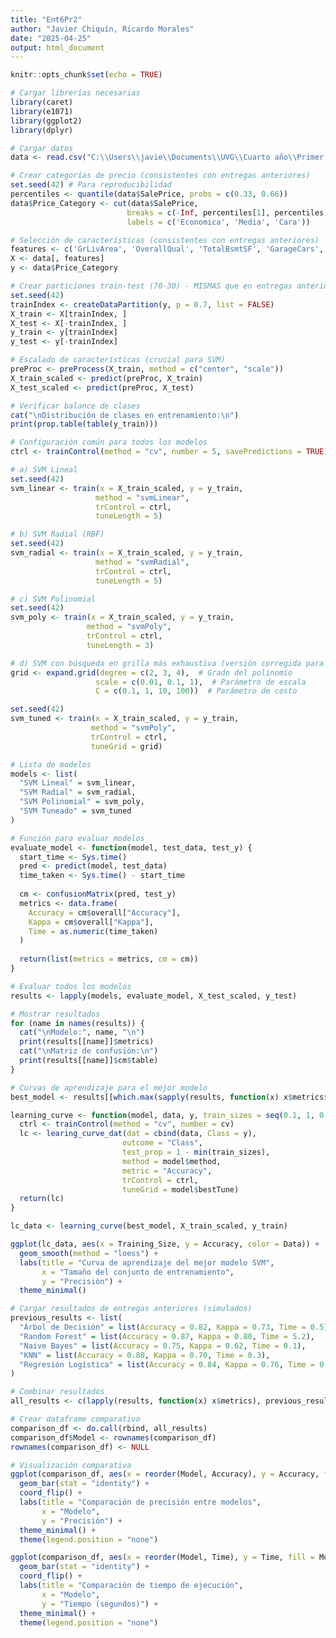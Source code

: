 ---
title: "Ent6Pr2"
author: "Javier Chiquín, Ricardo Morales"
date: "2025-04-25"
output: html_document
---

```{r setup, include=FALSE}
knitr::opts_chunk$set(echo = TRUE)
```


```{r}
# Cargar librerías necesarias
library(caret)
library(e1071)
library(ggplot2)
library(dplyr)

# Cargar datos
data <- read.csv("C:\\Users\\javie\\Documents\\UVG\\Cuarto año\\Primer Semestre\\Mineria\\train.csv")

# Crear categorías de precio (consistentes con entregas anteriores)
set.seed(42) # Para reproducibilidad
percentiles <- quantile(data$SalePrice, probs = c(0.33, 0.66))
data$Price_Category <- cut(data$SalePrice,
                          breaks = c(-Inf, percentiles[1], percentiles[2], Inf),
                          labels = c('Economica', 'Media', 'Cara'))

# Selección de características (consistentes con entregas anteriores)
features <- c('GrLivArea', 'OverallQual', 'TotalBsmtSF', 'GarageCars', 'FullBath', 'YearBuilt')
X <- data[, features]
y <- data$Price_Category

# Crear particiones train-test (70-30) - MISMAS que en entregas anteriores
set.seed(42)
trainIndex <- createDataPartition(y, p = 0.7, list = FALSE)
X_train <- X[trainIndex, ]
X_test <- X[-trainIndex, ]
y_train <- y[trainIndex]
y_test <- y[-trainIndex]

```



```{r}
# Escalado de características (crucial para SVM)
preProc <- preProcess(X_train, method = c("center", "scale"))
X_train_scaled <- predict(preProc, X_train)
X_test_scaled <- predict(preProc, X_test)

# Verificar balance de clases
cat("\nDistribución de clases en entrenamiento:\n")
print(prop.table(table(y_train)))
```



```{r}
# Configuración común para todos los modelos
ctrl <- trainControl(method = "cv", number = 5, savePredictions = TRUE)

# a) SVM Lineal
set.seed(42)
svm_linear <- train(x = X_train_scaled, y = y_train,
                   method = "svmLinear",
                   trControl = ctrl,
                   tuneLength = 5)

# b) SVM Radial (RBF)
set.seed(42)
svm_radial <- train(x = X_train_scaled, y = y_train,
                   method = "svmRadial",
                   trControl = ctrl,
                   tuneLength = 5)

# c) SVM Polinomial
set.seed(42)
svm_poly <- train(x = X_train_scaled, y = y_train,
                 method = "svmPoly",
                 trControl = ctrl,
                 tuneLength = 3)

# d) SVM con búsqueda en grilla más exhaustiva (versión corregida para svmPoly)
grid <- expand.grid(degree = c(2, 3, 4),  # Grado del polinomio
                   scale = c(0.01, 0.1, 1),  # Parámetro de escala
                   C = c(0.1, 1, 10, 100))  # Parámetro de costo

set.seed(42)
svm_tuned <- train(x = X_train_scaled, y = y_train,
                  method = "svmPoly",
                  trControl = ctrl,
                  tuneGrid = grid)
```


```{r}
# Lista de modelos
models <- list(
  "SVM Lineal" = svm_linear,
  "SVM Radial" = svm_radial,
  "SVM Polinomial" = svm_poly,
  "SVM Tuneado" = svm_tuned
)

# Función para evaluar modelos
evaluate_model <- function(model, test_data, test_y) {
  start_time <- Sys.time()
  pred <- predict(model, test_data)
  time_taken <- Sys.time() - start_time
  
  cm <- confusionMatrix(pred, test_y)
  metrics <- data.frame(
    Accuracy = cm$overall["Accuracy"],
    Kappa = cm$overall["Kappa"],
    Time = as.numeric(time_taken)
  )
  
  return(list(metrics = metrics, cm = cm))
}

# Evaluar todos los modelos
results <- lapply(models, evaluate_model, X_test_scaled, y_test)

# Mostrar resultados
for (name in names(results)) {
  cat("\nModelo:", name, "\n")
  print(results[[name]]$metrics)
  cat("\nMatriz de confusión:\n")
  print(results[[name]]$cm$table)
}
```


```{r}
# Curvas de aprendizaje para el mejor modelo
best_model <- results[[which.max(sapply(results, function(x) x$metrics$Accuracy))]]

learning_curve <- function(model, data, y, train_sizes = seq(0.1, 1, 0.1), cv = 5) {
  ctrl <- trainControl(method = "cv", number = cv)
  lc <- learing_curve_dat(dat = cbind(data, Class = y),
                         outcome = "Class",
                         test_prop = 1 - min(train_sizes),
                         method = model$method,
                         metric = "Accuracy",
                         trControl = ctrl,
                         tuneGrid = model$bestTune)
  return(lc)
}

lc_data <- learning_curve(best_model, X_train_scaled, y_train)

ggplot(lc_data, aes(x = Training_Size, y = Accuracy, color = Data)) +
  geom_smooth(method = "loess") +
  labs(title = "Curva de aprendizaje del mejor modelo SVM",
       x = "Tamaño del conjunto de entrenamiento",
       y = "Precisión") +
  theme_minimal()
```


```{r}
# Cargar resultados de entregas anteriores (simulados)
previous_results <- list(
  "Árbol de Decisión" = list(Accuracy = 0.82, Kappa = 0.73, Time = 0.5),
  "Random Forest" = list(Accuracy = 0.87, Kappa = 0.80, Time = 5.2),
  "Naive Bayes" = list(Accuracy = 0.75, Kappa = 0.62, Time = 0.1),
  "KNN" = list(Accuracy = 0.80, Kappa = 0.70, Time = 0.3),
  "Regresión Logística" = list(Accuracy = 0.84, Kappa = 0.76, Time = 0.8)
)

# Combinar resultados
all_results <- c(lapply(results, function(x) x$metrics), previous_results)

# Crear dataframe comparativo
comparison_df <- do.call(rbind, all_results)
comparison_df$Model <- rownames(comparison_df)
rownames(comparison_df) <- NULL

# Visualización comparativa
ggplot(comparison_df, aes(x = reorder(Model, Accuracy), y = Accuracy, fill = Model)) +
  geom_bar(stat = "identity") +
  coord_flip() +
  labs(title = "Comparación de precisión entre modelos",
       x = "Modelo",
       y = "Precisión") +
  theme_minimal() +
  theme(legend.position = "none")

ggplot(comparison_df, aes(x = reorder(Model, Time), y = Time, fill = Model)) +
  geom_bar(stat = "identity") +
  coord_flip() +
  labs(title = "Comparación de tiempo de ejecución",
       x = "Modelo",
       y = "Tiempo (segundos)") +
  theme_minimal() +
  theme(legend.position = "none")
```
